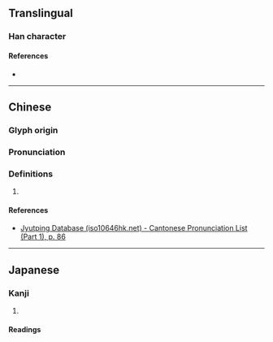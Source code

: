 {{character info/new}}
==Translingual==

===Han character===
{{Han char|rn=32|rad=土|as=05|sn=8|four=|canj=GBM|ids=⿰土且}}

====References====
* {{Han ref|kx=0226.170|dkj=04970|dj=0461.290|hdz=10431.040|uh=5765|ud=22373}}

----

==Chinese==
{{zh-forms}}

===Glyph origin===
{{Han etym}}

===Pronunciation===
{{zh-pron
|m=qū
|c=ceoi1
|mc=y
|oc=y
|cat=
}}

===Definitions===
{{zh-hanzi}}

# {{rfdef|zh}}

====References====
* [http://www.iso10646hk.net/jp/document/download.jsp Jyutping Database (iso10646hk.net) - Cantonese Pronunciation List (Part 1), p. 86]

----

==Japanese==

===Kanji===
{{ja-kanji|grade=|rs=土05}}

# {{rfdef|ja|sort=土05}}

====Readings====
{{ja-readings
|on=しょ
|kun=つつみ}}